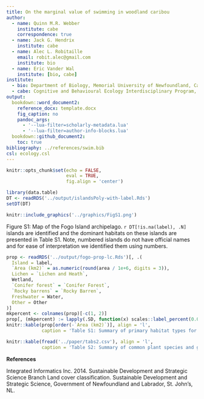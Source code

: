 ```yaml
---
title: On the marginal value of swimming in woodland caribou
author:
  - name: Quinn M.R. Webber
    institute: cabe
    correspondence: true
  - name: Jack G. Hendrix
    institute: cabe
  - name: Alec L. Robitaille
    email: robit.alec@gmail.com
    institute: bio
  - name: Eric Vander Wal
    institute: [bio, cabe]
institute: 
  - bio: Department of Biology, Memorial University of Newfoundland, Canada
  - cabe: Cognitive and Behavioural Ecology Interdisciplinary Program, Memorial University of Newfoundland 
output:
  bookdown::word_document2:
    reference_docx: template.docx
    fig_caption: no
    pandoc_args:
      - '--lua-filter=scholarly-metadata.lua'
      - '--lua-filter=author-info-blocks.lua'
  bookdown::github_document2:
    toc: true
bibliography: ../references/swim.bib
csl: ecology.csl
---
```



```r
knitr::opts_chunk$set(echo = FALSE,
                      eval = TRUE,
                      fig.align = 'center')
```


```r
library(data.table)
DT <- readRDS('../output/islandsPoly-with-label.Rds')
setDT(DT)
```

\newpage




```r
knitr::include_graphics('../graphics/FigS1.png')
```


Figure S1: Map of the Fogo Island archipelago. `r DT[!is.na(label), .N]` islands are identified and the dominant habitats on these islands are presented in Table S1. Note, numbered islands do not have official names and for ease of interpretation we identified them using numbers.


\newpage

```r
prop <- readRDS('../output/fogo-prop-lc.Rds')[, .(
  Island = label, 
  `Area (km2)` = as.numeric(round(area / 1e+6, digits = 3)),
  Lichen = `Lichen and Heath`,
  Wetland,
  `Conifer forest` = `Conifer Forest`,
  `Rocky barrens` = `Rocky Barren`,
  Freshwater = Water,
  Other = Other
)]
mkpercent <- colnames(prop)[-c(1, 2)]
prop[, (mkpercent) := lapply(.SD, function(x) scales::label_percent(0.01)(x)), .SDcols = mkpercent]
knitr::kable(prop[order(-`Area (km2)`)], align = 'l',
             caption = 'Table S1: Summary of primary habitat types for eight islands in the Fogo Island Archipelago. Habitat types were determined using supervised classification of Landsat 7 imagery (Integrated Informatics Inc., 2014). Habitats pooled in the ‘other’ category include broadleaf forest, mixed-wood forest, and anthropogenic habitats and we pooled conifer forest and conifer scrub together as these habitats are similar in their species composition. Descriptions of each habitat type and dominant plant species are presented in Table S2 and the location of each island is presented in Figure S1.')
```

\newpage

```r
knitr::kable(fread('../paper/tabs2.csv'), align = 'l',
             caption = 'Table S2: Summary of common plant species and groups of species in four habitat types on Fogo Island, Newfoundland. Habitat types were determined using supervised classification of Landsat 7 imagery with 30×30m pixels to generate land cover classifications (Integrated Informatics Inc., 2014).')
```



**References**


Integrated Informatics Inc. 2014. Sustainable Development and Strategic Science Branch Land cover classification. Sustainable Development and Strategic Science, Government of Newfoundland and Labrador, St. John’s, NL.